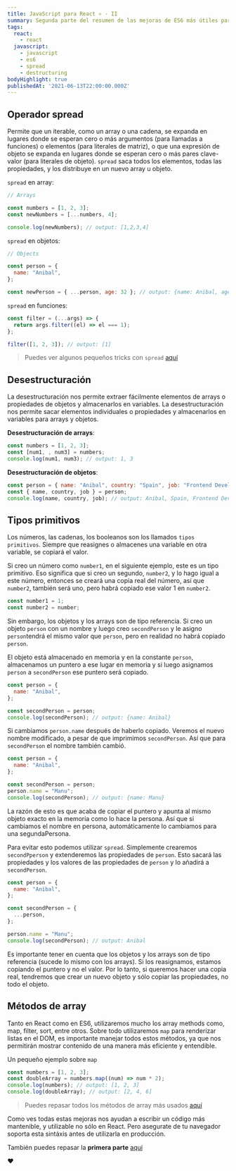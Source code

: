 ```yaml
---
title: JavaScript para React ⚛️ - II
summary: Segunda parte del resumen de las mejoras de ES6 más útiles para React
tags:
  react:
    - react
  javascript:
    - javascript
    - es6
    - spread
    - destructuring
bodyHighlight: true
publishedAt: '2021-06-13T22:00:00.000Z'
---
```


## Operador spread

Permite que un iterable, como un array o una cadena, se expanda en lugares donde se esperan cero o más argumentos (para llamadas a funciones) o elementos (para literales de matriz), o que una expresión de objeto se expanda en lugares donde se esperan cero o más pares clave-valor (para literales de objeto). `spread` saca todos los elementos, todas las propiedades, y los distribuye en un nuevo array u objeto.

`spread` en array:

```javascript
// Arrays

const numbers = [1, 2, 3];
const newNumbers = [...numbers, 4];

console.log(newNumbers); // output: [1,2,3,4]
```

`spread` en objetos:

```javascript
// Objects

const person = {
  name: "Anibal",
};

const newPerson = { ...person, age: 32 }; // output: {name: Anibal, age: 32}
```

`spread` en funciones:

```javascript
const filter = (...args) => {
  return args.filter((el) => el === 1);
};

filter([1, 2, 3]); // output: [1]
```

> Puedes ver algunos pequeños tricks con `spread` [aquí](/blog/javascript/spread-tricks "")

## Desestructuración

La desestructuración nos permite extraer fácilmente elementos de arrays o propiedades de objetos y almacenarlos en variables. La desestructuración nos permite sacar elementos individuales o propiedades y almacenarlos en variables para arrays y objetos.

**Desestructuración de arrays**:

```javascript
const numbers = [1, 2, 3];
const [num1, , num3] = numbers;
console.log(num1, num3); // output: 1, 3
```

**Desestructuración de objetos**:

```javascript
const person = { name: "Anibal", country: "Spain", job: "Frontend Developer" };
const { name, country, job } = person;
console.log(name, country, job); // output: Anibal, Spain, Frontend Developer
```

## Tipos primitivos

Los números, las cadenas, los booleanos son los llamados `tipos primitivos`. Siempre que reasignes o almacenes una variable en otra variable, se copiará el valor.

Si creo un número como `number1`, en el siguiente ejemplo, este es un tipo primitivo. Eso significa que si creo un segundo, `number2`, y lo hago igual a este número, entonces se creará una copia real del número, así que `number2`, también será uno, pero habrá copiado ese valor 1 en `number2`.

```javascript
const number1 = 1;
const number2 = number;
```

Sin embargo, los objetos y los arrays son de tipo referencia. Si creo un objeto `person` con un nombre y luego creo `secondPerson` y le asigno `person`tendrá el mismo valor que `person`, pero en realidad no habrá copiado `person`.

El objeto está almacenado en memoria y en la constante `person`, almacenamos un puntero a ese lugar en memoria y si luego asignamos `person` a `secondPerson` ese puntero será copiado.

```javascript
const person = {
  name: "Anibal",
};

const secondPerson = person;
console.log(secondPerson); // output: {name: Anibal}
```

Si cambiamos `person.name` después de haberlo copiado. Veremos el nuevo nombre modificado, a pesar de que imprimimos `secondPerson`. Así que para `secondPerson` el nombre también cambió.

```javascript
const person = {
  name: "Anibal",
};

const secondPerson = person;
person.name = "Manu";
console.log(secondPerson); // output: {name: Manu}
```

La razón de esto es que acaba de copiar el puntero y apunta al mismo objeto exacto en la memoria como lo hace la persona. Así que si cambiamos el nombre en persona, automáticamente lo cambiamos para una segundaPersona.

Para evitar esto podemos utilizar `spread`. Simplemente crearemos `secondPperson` y extenderemos las propiedades de `person`. Esto sacará las propiedades y los valores de las propiedades de `person` y lo añadirá a `secondPerson`.

```javascript
const person = {
  name: "Anibal",
};

const secondPerson = {
  ...person,
};

person.name = "Manu";
console.log(secondPerson); // output: Anibal
```

Es importante tener en cuenta que los objetos y los arrays son de tipo referencia (sucede lo mismo con los arrays). Si los reasignamos, estamos copiando el puntero y no el valor. Por lo tanto, si queremos hacer una copia real, tendremos que crear un nuevo objeto y sólo copiar las propiedades, no todo el objeto.

## Métodos de array

Tanto en React como en ES6, utilizaremos mucho los array methods como, map, filter, sort, entre otros. Sobre todo utilizaremos `map` para renderizar listas en el DOM, es importante manejar todos estos métodos, ya que nos permitirán mostrar contenido de una manera más eficiente y entendible.

Un pequeño ejemplo sobre `map`

```javascript
const numbers = [1, 2, 3];
const doubleArray = numbers.map((num) => num * 2);
console.log(numbers); // output: [1, 2, 3]
console.log(doubleArray); // output: [2, 4, 6]
```

> Puedes repasar todos los métodos de array más usados [aquí](/blog/javascript/array-methods "")

Como ves todas estas mejoras nos ayudan a escribir un código más mantenible, y utilizable no sólo en React. Pero asegurate de tu navegador soporta esta sintáxis antes de utilizarla en producción.

También puedes repasar la **primera parte** [aquí](/blog/javascript/js-react-uno "")

❤️
